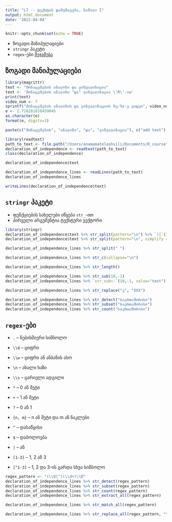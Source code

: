 ```yaml
---
title: "L7 -- ტექსტის დამუშავება, ნაწილი I"
output: html_document
date: '2022-04-04'
---
```


```r
knitr::opts_chunk$set(echo = TRUE)
```

* ზოგადი მანიპულაციები
* `stringr` პაკეტი
* `regex`-ები
[შეჯამება](https://evoldyn.gitlab.io/evomics-2018/ref-sheets/R_strings.pdf)


## ზოგადი მანიპულაციები 

```r
library(magrittr)
text <- "მონაცემების ანალიზი და ვიზუალიზაცია"
text <- 'მონაცემების ანალიზი "და" ვიზუალიზაცია \'R\'-ით'
print(text)
video_num <- 7
sprintf("მონაცემების ანალიზის და ვიზუალიზაციის მე-%s-ე ვიდეო", video_num)
e <- 2.718281828459045
as.character(e)
format(e, digits=3)

paste(c("მონაცემების", "ანალიზი", "და", "ვიზუალიზაცია"), c("add text"), sep=" ")
```


```r
library(readtext)
path_to_text <- file.path("/Users/anamamatelashvili/Documents/R_course", "R_course/data", "declaration_of_independence.txt")
declaration_of_independence <- readtext(path_to_text)
class(declaration_of_independence)

declaration_of_independence$text

declaration_of_independence_lines <- readLines(path_to_text)
declaration_of_independence_lines

writeLines(declaration_of_independence$text)
```

## `stringr` პაკეტი

* ფუნქციების სახელები იწყება `str_`-ით
* პირველი არგუმენტია ტექსტური ვექტორი

```r
library(stringr)
declaration_of_independence$text %>% str_split(pattern="\n") %>% `[[`(1)
declaration_of_independence$text %>% str_split(pattern="\n", simplify = T)

declaration_of_independence_lines %>% str_split(" ")

declaration_of_independence_lines %>% str_c(collapse="\n")

declaration_of_independence_lines %>% str_length()

declaration_of_independence_lines %>% str_sub(10,-1)
declaration_of_independence_lines %>% `str_sub<-`(10,-1, value="test")

declaration_of_independence_lines %>% str_replace("ე", "XXX")

declaration_of_independence_lines %>% str_detect("საერთაშორისო")
declaration_of_independence_lines %>% str_subset("საერთაშორისო")
declaration_of_independence_lines %>% str_count("საერთაშორისო")
```


## `regex`-ები

* `.` -- ნებისმიერი სიმბოლო
* `\\d` -- ციფრი
* `\\w` -- ციფრი ან ანბანის ასო
* `\n` -- ახალი ხაზი
* `\\s` -- ცარიელი ადგილი

* `*` -- 0 ან მეტი
* `+` -- 1 ან მეტი
* `?` -- 0 ან 1
* `{n, m}` -- n ან მეტი და m ან ნაკლები

* `^` -- დასაწყისი
* `$` -- დაბოლოება
* `|` -- ან

* `[1-3]` -- 1, 2 ან 3
* `[^1-3]` -- 1, 2 და 3-ის გარდა სხვა სიმბოლო



```r
regex_pattern <- "(\\D|^)(\\d+)\\D"
declaration_of_independence_lines %>% str_detect(regex_pattern)
declaration_of_independence_lines %>% str_subset(regex_pattern)
declaration_of_independence_lines %>% str_count(regex_pattern)
declaration_of_independence_lines %>% str_extract_all(regex_pattern)

declaration_of_independence_lines %>% str_match_all(regex_pattern) 

declaration_of_independence_lines %>% str_replace_all(regex_pattern, "\\2\\2")

```
